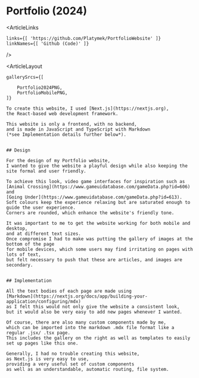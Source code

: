 


# Portfolio (2024)

<ArticleLinks

    links={[ 'https://github.com/Platymek/PortfolioWebsite' ]}
    linkNames={[ 'Github (Code)' ]}
/>

<ArticleLayout 

    gallerySrcs={[

        Portfolio2024PNG,
        PortfolioMobilePNG,
    ]}
>
    To create this website, I used [Next.js](https://nextjs.org),
    the React-based web development framework.
    
    This website is only a frontend, with no backend,
    and is made in JavaScript and TypeScript with Markdown
    (*see Implementation details further below*).
    

    ## Design

    For the design of my Portfolio website,
    I wanted to give the website a playful design while also keeping the site formal and user friendly.

    To achieve this look, video game interfaces for inspiration such as
    [Animal Crossing](https://www.gameuidatabase.com/gameData.php?id=606) and
    [Going Under](https://www.gameuidatabase.com/gameData.php?id=613).
    Soft colours keep the experience relaxing but are saturated enough to guide the user experience.
    Corners are rounded, which enhance the website's friendly tone.

    It was important to me to get the website working for both mobile and desktop,
    and at different text sizes.
    Once compromise I had to make was putting the gallery of images at the bottom of the page
    for mobile devices, which some users may find irritating on pages with lots of text,
    but felt necessary to push that these are articles, and images are secondary.
    

    ## Implementation

    All the text bodies of each page are made using
    [Markdown](https://nextjs.org/docs/app/building-your-application/configuring/mdx)
    as I felt this would not only give the website a consistent look,
    but it would also be very easy to add new pages whenever I wanted.
    
    Of course, there are also many custom components made by me,
    which can be imported into the markdown .mdx file format like a regular .jsx/ .tsx page.
    This includes the gallery on the right as well as templates to easily set up pages like this one.

    Generally, I had no trouble creating this website,
    as Next.js is very easy to use,
    providing a very useful set of custom components
    as well as an understandable, automatic routing, file system.

</ArticleLayout>

